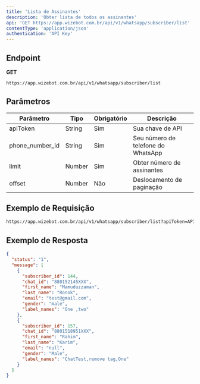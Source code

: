 ```yaml
---
title: 'Lista de Assinantes'
description: 'Obter lista de todos os assinantes'
api: 'GET https://app.wizebot.com.br/api/v1/whatsapp/subscriber/list'
contentType: 'application/json'
authentication: 'API Key'
---
```


## Endpoint

<Icon icon="circle-right" color="#34D399" size={20} /> **GET**

```bash
https://app.wizebot.com.br/api/v1/whatsapp/subscriber/list
```

## Parâmetros

| Parâmetro | Tipo | Obrigatório | Descrição |
|-----------|------|-------------|-----------|
| apiToken | String | Sim | Sua chave de API |
| phone_number_id | String | Sim | Seu número de telefone do WhatsApp |
| limit | Number | Sim | Obter número de assinantes |
| offset | Number | Não | Deslocamento de paginação |

## Exemplo de Requisição

```bash
https://app.wizebot.com.br/api/v1/whatsapp/subscriber/list?apiToken=API-KEY&phone_number_id=PHONE-NUMBER-ID&limit=10&offset=1
```

## Exemplo de Resposta

```json
{
  "status": "1",
  "message": [
    {
      "subscriber_id": 144,
      "chat_id": "880152145XXX",
      "first_name": "Mamuduzzaman",
      "last_name": "Ronok",
      "email": "test@gmail.com",
      "gender": "male",
      "label_names": "One ,two"
    },
    {
      "subscriber_id": 157,
      "chat_id": "8801518951XXX",
      "first_name": "Rahim",
      "last_name": "Karim",
      "email": "null",
      "gender": "Male",
      "label_names": "ChatTest,remove tag,One"
    }
  ]
}
```
